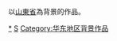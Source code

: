 以[[山東省|山東省]]為背景的作品。

{{中國行政區劃分類導航|背景作品}}

[[Category:山东|*]]
[[Category:中國各省背景作品|S]]
[[Category:华东地区背景作品‎|Category:华东地区背景作品‎]]